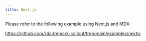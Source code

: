 ```yaml
---
title: Next.js
---
```


Please refer to the following example using Next.js and MDX:

https://github.com/r4ai/remark-callout/tree/main/examples/nextjs
